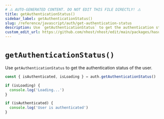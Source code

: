 ```yaml
---
# ⚠️ AUTO-GENERATED CONTENT. DO NOT EDIT THIS FILE DIRECTLY! ⚠️
title: getAuthenticationStatus()
sidebar_label: getAuthenticationStatus()
slug: /reference/javascript/auth/get-authentication-status
description: Use `getAuthenticationStatus` to get the authentication status of the user.
custom_edit_url: https://github.com/nhost/nhost/edit/main/packages/hasura-auth-js/src/hasura-auth-client.ts#L629
---
```


# `getAuthenticationStatus()`

Use `getAuthenticationStatus` to get the authentication status of the user.

```ts
const { isAuthenticated, isLoading } = auth.getAuthenticationStatus()

if (isLoading) {
  console.log('Loading...')
}

if (isAuthenticated) {
  console.log('User is authenticated')
}
```
